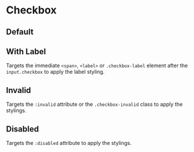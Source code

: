 
# Checkbox

## Default

<Canvas>
  <Story id="components-checkbox--default" />
</Canvas>

## With Label

Targets the immediate `<span>`, `<label>` or `.checkbox-label` element after the `input.checkbox` to apply the label styling.

<Canvas>
  <Story id="components-checkbox--with-label" />
</Canvas>

## Invalid

Targets the `:invalid` attribute or the `.checkbox-invalid` class to apply the stylings.

<Canvas>
  <Story id="components-checkbox--invalid" />
</Canvas>

## Disabled

Targets the `:disabled` attribute to apply the stylings.

<Canvas>
  <Story id="components-checkbox--disabled" />
</Canvas>
